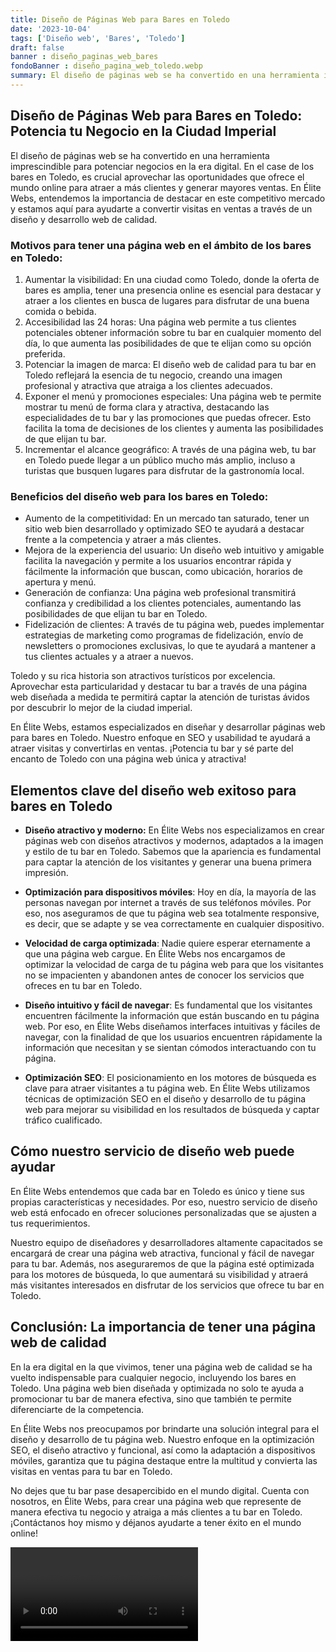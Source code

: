 ```yaml
---
title: Diseño de Páginas Web para Bares en Toledo
date: '2023-10-04'
tags: ['Diseño web', 'Bares', 'Toledo']
draft: false
banner : diseño_paginas_web_bares
fondoBanner : diseño_pagina_web_toledo.webp
summary: El diseño de páginas web se ha convertido en una herramienta imprescindible para potenciar negocios en la era digital. En el case de los bares en Toledo, es crucial aprovechar las oportunidades que ofrece el mundo online para atraer a más clientes y generar mayores ventas. En Élite Webs, entendemos la importancia de destacar en este competitivo mercado y estamos aquí para ayudarte a convertir visitas en ventas a través de un diseño y desarrollo web de calidad.
---
```


## Diseño de Páginas Web para Bares en Toledo: Potencia tu Negocio en la Ciudad Imperial

El diseño de páginas web se ha convertido en una herramienta imprescindible para potenciar negocios en la era digital. En el case de los bares en Toledo, es crucial aprovechar las oportunidades que ofrece el mundo online para atraer a más clientes y generar mayores ventas. En Élite Webs, entendemos la importancia de destacar en este competitivo mercado y estamos aquí para ayudarte a convertir visitas en ventas a través de un diseño y desarrollo web de calidad.

### Motivos para tener una página web en el ámbito de los bares en Toledo:

1. Aumentar la visibilidad: En una ciudad como Toledo, donde la oferta de bares es amplia, tener una presencia online es esencial para destacar y atraer a los clientes en busca de lugares para disfrutar de una buena comida o bebida.
2. Accesibilidad las 24 horas: Una página web permite a tus clientes potenciales obtener información sobre tu bar en cualquier momento del día, lo que aumenta las posibilidades de que te elijan como su opción preferida.
3. Potenciar la imagen de marca: El diseño web de calidad para tu bar en Toledo reflejará la esencia de tu negocio, creando una imagen profesional y atractiva que atraiga a los clientes adecuados.
4. Exponer el menú y promociones especiales: Una página web te permite mostrar tu menú de forma clara y atractiva, destacando las especialidades de tu bar y las promociones que puedas ofrecer. Esto facilita la toma de decisiones de los clientes y aumenta las posibilidades de que elijan tu bar.
5. Incrementar el alcance geográfico: A través de una página web, tu bar en Toledo puede llegar a un público mucho más amplio, incluso a turistas que busquen lugares para disfrutar de la gastronomía local.

### Beneficios del diseño web para los bares en Toledo:

- Aumento de la competitividad: En un mercado tan saturado, tener un sitio web bien desarrollado y optimizado SEO te ayudará a destacar frente a la competencia y atraer a más clientes.
- Mejora de la experiencia del usuario: Un diseño web intuitivo y amigable facilita la navegación y permite a los usuarios encontrar rápida y fácilmente la información que buscan, como ubicación, horarios de apertura y menú.
- Generación de confianza: Una página web profesional transmitirá confianza y credibilidad a los clientes potenciales, aumentando las posibilidades de que elijan tu bar en Toledo.
- Fidelización de clientes: A través de tu página web, puedes implementar estrategias de marketing como programas de fidelización, envío de newsletters o promociones exclusivas, lo que te ayudará a mantener a tus clientes actuales y a atraer a nuevos.

Toledo y su rica historia son atractivos turísticos por excelencia. Aprovechar esta particularidad y destacar tu bar a través de una página web diseñada a medida te permitirá captar la atención de turistas ávidos por descubrir lo mejor de la ciudad imperial.

En Élite Webs, estamos especializados en diseñar y desarrollar páginas web para bares en Toledo. Nuestro enfoque en SEO y usabilidad te ayudará a atraer visitas y convertirlas en ventas. ¡Potencia tu bar y sé parte del encanto de Toledo con una página web única y atractiva!

<GifSeo />

<Cta />

## Elementos clave del diseño web exitoso para bares en Toledo

- **Diseño atractivo y moderno:** En Élite Webs nos especializamos en crear páginas web con diseños atractivos y modernos, adaptados a la imagen y estilo de tu bar en Toledo. Sabemos que la apariencia es fundamental para captar la atención de los visitantes y generar una buena primera impresión.

- **Optimización para dispositivos móviles**: Hoy en día, la mayoría de las personas navegan por internet a través de sus teléfonos móviles. Por eso, nos aseguramos de que tu página web sea totalmente responsive, es decir, que se adapte y se vea correctamente en cualquier dispositivo.

- **Velocidad de carga optimizada**: Nadie quiere esperar eternamente a que una página web cargue. En Élite Webs nos encargamos de optimizar la velocidad de carga de tu página web para que los visitantes no se impacienten y abandonen antes de conocer los servicios que ofreces en tu bar en Toledo.

- **Diseño intuitivo y fácil de navegar**: Es fundamental que los visitantes encuentren fácilmente la información que están buscando en tu página web. Por eso, en Élite Webs diseñamos interfaces intuitivas y fáciles de navegar, con la finalidad de que los usuarios encuentren rápidamente la información que necesitan y se sientan cómodos interactuando con tu página.

- **Optimización SEO**: El posicionamiento en los motores de búsqueda es clave para atraer visitantes a tu página web. En Élite Webs utilizamos técnicas de optimización SEO en el diseño y desarrollo de tu página web para mejorar su visibilidad en los resultados de búsqueda y captar tráfico cualificado.

## Cómo nuestro servicio de diseño web puede ayudar

En Élite Webs entendemos que cada bar en Toledo es único y tiene sus propias características y necesidades. Por eso, nuestro servicio de diseño web está enfocado en ofrecer soluciones personalizadas que se ajusten a tus requerimientos.

Nuestro equipo de diseñadores y desarrolladores altamente capacitados se encargará de crear una página web atractiva, funcional y fácil de navegar para tu bar. Además, nos aseguraremos de que la página esté optimizada para los motores de búsqueda, lo que aumentará su visibilidad y atraerá más visitantes interesados en disfrutar de los servicios que ofrece tu bar en Toledo.

## Conclusión: La importancia de tener una página web de calidad

En la era digital en la que vivimos, tener una página web de calidad se ha vuelto indispensable para cualquier negocio, incluyendo los bares en Toledo. Una página web bien diseñada y optimizada no solo te ayuda a promocionar tu bar de manera efectiva, sino que también te permite diferenciarte de la competencia.

En Élite Webs nos preocupamos por brindarte una solución integral para el diseño y desarrollo de tu página web. Nuestro enfoque en la optimización SEO, el diseño atractivo y funcional, así como la adaptación a dispositivos móviles, garantiza que tu página destaque entre la multitud y convierta las visitas en ventas para tu bar en Toledo.

No dejes que tu bar pase desapercibido en el mundo digital. Cuenta con nosotros, en Élite Webs, para crear una página web que represente de manera efectiva tu negocio y atraiga a más clientes a tu bar en Toledo. ¡Contáctanos hoy mismo y déjanos ayudarte a tener éxito en el mundo online!

<Video />

<CtaBot job='Bares' city='Toledo'/>

<Gmaps query='Toledo+españa+maps' />